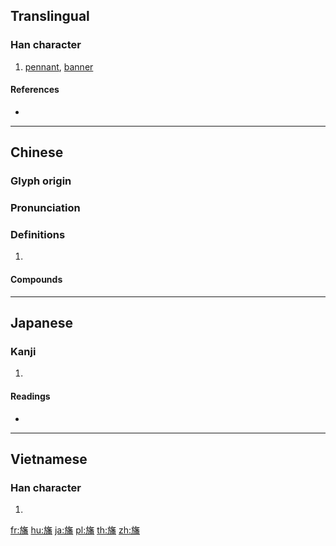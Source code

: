 ==Translingual==

===Han character===
{{Han char|rn=70|rad=方|as=14|sn=18|four=08269|canj=YSOHW|ids=⿸⿰方𠂉番}}

# [[pennant]], [[banner]]

====References====
* {{Han ref|kx=0485.090|dkj=13700|dj=0847.110|hdz=32185.010|uh=65DB|ud=26075|bh=EFD9|bd=61401}}

----

==Chinese==
{{zh-forms}}

===Glyph origin===
{{Han etym}}
{{Han compound|㫃|番|c1=s|c2=p|ls=psc}}

===Pronunciation===
{{zh-pron
|m=fān
|c=faan1
|mc=y
|oc=y
|cat=
}}

===Definitions===
{{zh-hanzi}}

# {{rfdef|zh}}

====Compounds====
{{zh-der|引魂旛|旛勝|旛蓋|旛旂|招魂旛|火染旛竿|旗旛|春旛|風動旛動|靈旛}}

----

==Japanese==

===Kanji===
{{ja-kanji|grade=|rs=方14}}

# {{defn|lang=ja|sort=方14}}

====Readings====
* {{ja-readings|on=[[はん]] (han)|kun=[[はた]] (hata)}}

----

==Vietnamese==

===Han character===
{{vi-readings|rs=方14|hanviet=phướn}}

# {{defn|lang=vi|sort=方14}}

[[fr:旛]]
[[hu:旛]]
[[ja:旛]]
[[pl:旛]]
[[th:旛]]
[[zh:旛]]